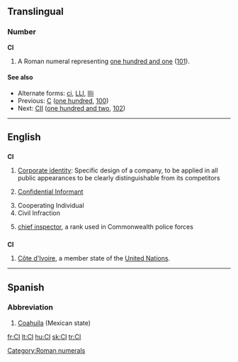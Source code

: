 {{also|Appendix:Variations of "ci"}}
==Translingual==

===Number===
'''CI'''

# A Roman numeral representing [[one hundred and one]] ([[101]]).

====See also====
* Alternate forms: [[ci]], [[LLI]], [[llli]]
* Previous: [[C]] ([[one hundred]], [[100]])
* Next: [[CII]] ([[one hundred and two]], [[102]])

[[Category:Roman numerals]]

----

==English==

==={{initialism}}===
'''CI'''

# [[Corporate identity]]: Specific design of a company, to be applied in all public appearances to be clearly distinguishable from its competitors
# {{police}} [[confidential informant|Confidential Informant]]
# Cooperating Individual
# Civil Infraction
# {{police}} [[chief inspector]], a rank used in Commonwealth police forces

==={{abbreviation}}===
'''CI'''

# [[Côte d'Ivoire]], a member state of the [[United Nations]].

----

==Spanish==

===Abbreviation===
{{infl|es|abbreviation}}

# [[Coahuila]] (Mexican state)

[[fr:CI]]
[[lt:CI]]
[[hu:CI]]
[[sk:CI]]
[[tr:CI]]